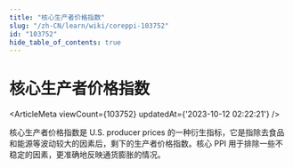 ```yaml
---
title: "核心生产者价格指数"
slug: "/zh-CN/learn/wiki/coreppi-103752"
id: "103752"
hide_table_of_contents: true
---
```



<Breadcrumbs current="核心生产者价格指数" />

# 核心生产者价格指数

<ArticleMeta viewCount={103752} updatedAt={'2023-10-12 02:22:21'} />
<div className='border-solid border-b border-t-0 my-4 border-[var(--ifm-color-gray-300)]' />

核心生产者价格指数是 U.S. producer prices 的一种衍生指标，它是指除去食品和能源等波动较大的因素后，剩下的生产者价格指数。核心 PPI 用于排除一些不稳定的因素，更准确地反映通货膨胀的情况。
